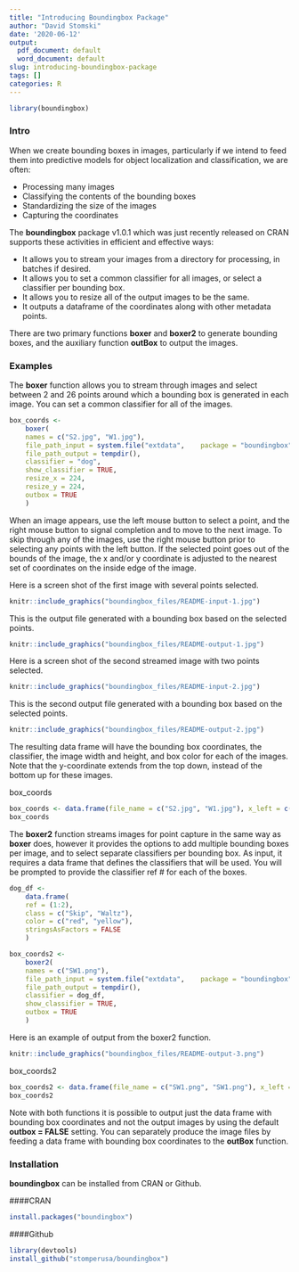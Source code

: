 ```yaml
---
title: "Introducing Boundingbox Package"
author: "David Stomski"
date: '2020-06-12'
output:
  pdf_document: default
  word_document: default
slug: introducing-boundingbox-package
tags: []
categories: R
---
```


```r
library(boundingbox)
```

### Intro
When we create bounding boxes in images, particularly if we intend to feed them into predictive models for object localization and classification, we are often:

* Processing many images
* Classifying the contents of the bounding boxes
* Standardizing the size of the images
* Capturing the coordinates

The **boundingbox** package v1.0.1 which was just recently released on CRAN supports these activities in efficient and effective ways:

* It allows you to stream your images from a directory for processing, in batches if desired.
* It allows you to set a common classifier for all images, or select a classifier per bounding box.
* It allows you to resize all of the output images to be the same.
* It outputs a dataframe of the coordinates along with other metadata points.

There are two primary functions **boxer** and **boxer2** to generate bounding boxes, and the auxiliary function **outBox** to output the images. 


### Examples

The **boxer** function allows you to stream through images and select between 2 and 26 points around which a bounding box is generated in each image. You can set a common classifier for all of the images.

``` r
box_coords <-
    boxer(
    names = c("S2.jpg", "W1.jpg"),
    file_path_input = system.file("extdata",    package = "boundingbox"),
    file_path_output = tempdir(),
    classifier = "dog",
    show_classifier = TRUE,
    resize_x = 224,
    resize_y = 224,
    outbox = TRUE
    )
```
When an image appears, use the left mouse button to select a point, and the right mouse button to signal completion and to move to the next image. To skip through any of the images, use the right mouse button prior to selecting any points with the left button. If the selected point goes out of the bounds of the image, the x and/or y coordinate is adjusted to the nearest set of coordinates on the inside edge of the image. 

Here is a screen shot of the first image with several points selected. 

```r
knitr::include_graphics("boundingbox_files/README-input-1.jpg")
```


This is the output file generated with a bounding box based on the selected points.
```r
knitr::include_graphics("boundingbox_files/README-output-1.jpg")
```


Here is a screen shot of the second streamed image with two points selected. 
```r
knitr::include_graphics("boundingbox_files/README-input-2.jpg")
```


This is the second output file generated with a bounding box based on the selected points.
```r
knitr::include_graphics("boundingbox_files/README-output-2.jpg")
```

The resulting data frame will have the bounding box coordinates, the classifier, the image width and height, and box color for each of the images. Note that the y-coordinate extends from the top down, instead of the bottom up for these images. 

box_coords
```r
box_coords <- data.frame(file_name = c("S2.jpg", "W1.jpg"), x_left = c(19,41), y_top = c(9,5), x_right = c(201, 149), y_bottom = c(223, 216), size_x = c(224, 224), size_y = c(224,224), classifier = "dog", color = "red", stringsAsFactors = FALSE)
box_coords
```


The **boxer2** function streams images for point capture in the same way as **boxer** does, however it provides the options to add multiple bounding boxes per image, and to select separate classifiers per bounding box. As input, it requires a data frame that defines the classifiers that will be used.  You will be prompted to provide the classifier ref # for each of the boxes. 

``` r
dog_df <-
    data.frame(
    ref = (1:2),
    class = c("Skip", "Waltz"),
    color = c("red", "yellow"),
    stringsAsFactors = FALSE
    )

box_coords2 <-
    boxer2(
    names = c("SW1.png"),
    file_path_input = system.file("extdata",    package = "boundingbox"),
    file_path_output = tempdir(),
    classifier = dog_df,
    show_classifier = TRUE,
    outbox = TRUE
    )
```

Here is an example of output from the boxer2 function.

```r
knitr::include_graphics("boundingbox_files/README-output-3.png")
```

box_coords2
```r
box_coords2 <- data.frame(file_name = c("SW1.png", "SW1.png"), x_left = c(0, 157), y_top = c(9, 123), x_right = c(122, 284), y_bottom = c(110, 245), size_x = c(286, 286), size_y = c(320, 320), classifier = c("Waltz", "Skip"), color = c("yellow", "red"), stringsAsFactors = FALSE)
box_coords2
```

Note with both functions it is possible to output just the data frame with bounding box coordinates and not the output images by using the default **outbox = FALSE** setting.  You can separately produce the image files by feeding a data frame with bounding box coordinates to the **outBox** function.


### Installation

**boundingbox** can be installed from CRAN or Github.

####CRAN
``` r
install.packages("boundingbox")
```


####Github
``` r
library(devtools)
install_github("stomperusa/boundingbox")
```